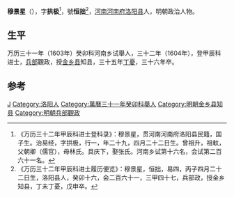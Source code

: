 '''穆景星'''（{{bd|1576年||1608年|catIdx=}}），字'''拱极'''<ref>《万历三十二年甲辰科进士登科录》：穆景星，贯河南河南府洛阳县民籍，国子生。治易经，字拱极，行一，年二十九，四月二十二日生。曾祖升，祖軑，父朝卿（儒官），母林氏。具庆下，娶张氏。河南乡试第十六名，会试第二百六十一名。</ref>，號'''恒拙'''<ref>《万历三十二年甲辰科进士履历便览》：穆景星，恒拙，易四，丙子四月二十二日生，洛阳县人，癸卯十六，会二百六十一，三甲四十七，兵部政，授金乡知县，丁未丁憂，戊申卒。</ref>，[[河南|河南]][[河南府|河南府]][[洛阳县|洛阳县]]人，明朝政治人物。

== 生平 ==
万历三十一年（1603年）癸卯科河南乡试舉人，三十二年（1604年），登甲辰科进士，[[兵部|兵部]]觀政，授[[金乡县|金乡县]]知县，三十五年[[丁憂|丁憂]]，三十六年卒。

==参考==
{{reflist}}

{{萬曆三十二年甲辰科殿試金榜}}

{{Authority control}}

{{DEFAULTSORT:}}
[[Category:穆姓|J]]
[[Category:洛阳人|Category:洛阳人]]
[[Category:萬曆三十一年癸卯科舉人|Category:萬曆三十一年癸卯科舉人]]
[[Category:明朝金乡县知县|Category:明朝金乡县知县]]
[[Category:明朝兵部觀政|Category:明朝兵部觀政]]


{{明朝人物小作品}}